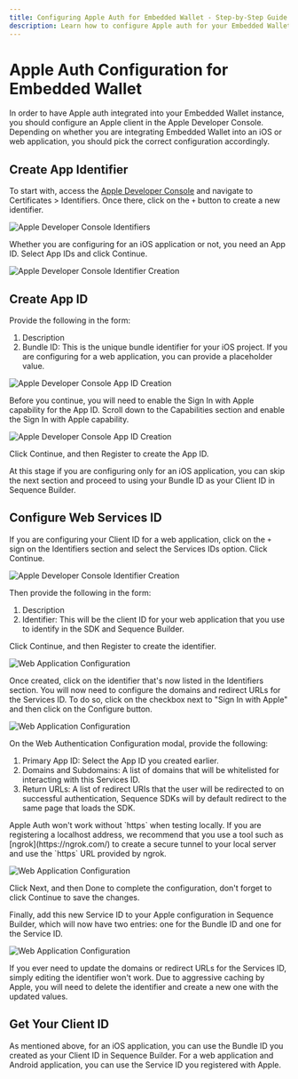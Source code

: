 ```yaml
---
title: Configuring Apple Auth for Embedded Wallet - Step-by-Step Guide
description: Learn how to configure Apple auth for your Embedded Wallet by creating an Apple client in the Apple Developer Console. Follow step-by-step instructions to create App Identifier and App ID for iOS or web applications.
---
```



# Apple Auth Configuration for Embedded Wallet

In order to have Apple auth integrated into your Embedded Wallet instance, you should configure an Apple client in the Apple Developer Console. Depending on whether you are integrating Embedded Wallet into an iOS or web application, you should pick the correct configuration accordingly.

## Create App Identifier

To start with, access the [Apple Developer Console](https://developer.apple.com/account/) and navigate to Certificates > Identifiers. Once there, click on the `+` button to create a new identifier.

![Apple Developer Console Identifiers](/img/embedded_wallet/apple/1.png)

Whether you are configuring for an iOS application or not, you need an App ID. Select App IDs and click Continue.

![Apple Developer Console Identifier Creation](/img/embedded_wallet/apple/7.png)

## Create App ID

Provide the following in the form:

1. Description
2. Bundle ID: This is the unique bundle identifier for your iOS project. If you are configuring for a web application, you can provide a placeholder value.

![Apple Developer Console App ID Creation](/img/embedded_wallet/apple/5.png)

Before you continue, you will need to enable the Sign In with Apple capability for the App ID. Scroll down to the Capabilities section and enable the Sign In with Apple capability.

![Apple Developer Console App ID Creation](/img/embedded_wallet/apple/6.png)

Click Continue, and then Register to create the App ID.

At this stage if you are configuring only for an iOS application, you can skip the next section and proceed to using your Bundle ID as your Client ID in Sequence Builder.

## Configure Web Services ID

If you are configuring your Client ID for a web application, click on the `+` sign on the Identifiers section and select the Services IDs option. Click Continue.

![Apple Developer Console Identifier Creation](/img/embedded_wallet/apple/2.png)

Then provide the following in the form:

1. Description
2. Identifier: This will be the client ID for your web application that you use to identify in the SDK and Sequence Builder.

Click Continue, and then Register to create the identifier.

![Web Application Configuration](/img/embedded_wallet/apple/3.png)

Once created, click on the identifier that's now listed in the Identifiers section. You will now need to configure the domains and redirect URLs for the Services ID. To do so, click on the checkbox next to "Sign In with Apple" and then click on the Configure button.

![Web Application Configuration](/img/embedded_wallet/apple/4.png)

On the Web Authentication Configuration modal, provide the following:

1. Primary App ID: Select the App ID you created earlier.
2. Domains and Subdomains: A list of domains that will be whitelisted for interacting with this Services ID.
3. Return URLs: A list of redirect URIs that the user will be redirected to on successful authentication, Sequence SDKs will by default redirect to the same page that loads the SDK.

<Callout type="info">
  Apple Auth won't work without `https` when testing locally. If you are registering a localhost address, we recommend that you use a tool such as [ngrok](https://ngrok.com/) to create a secure tunnel to your local server and use the `https` URL provided by ngrok.
</Callout>

![Web Application Configuration](/img/embedded_wallet/apple/8.png)

Click Next, and then Done to complete the configuration, don't forget to click Continue to save the changes. 

Finally, add this new Service ID to your Apple configuration in Sequence Builder, which will now have two entries: one for the Bundle ID and one for the Service ID.

![Web Application Configuration](/img/embedded_wallet/apple/9.png)

<Callout type="info">
  If you ever need to update the domains or redirect URLs for the Services ID, simply editing the identifier won't work. Due to aggressive caching by Apple, you will need to delete the identifier and create a new one with the updated values.
</Callout>

## Get Your Client ID

As mentioned above, for an iOS application, you can use the Bundle ID you created as your Client ID in Sequence Builder. For a web application and Android application, you can use the Service ID you registered with Apple.
